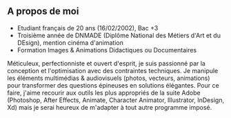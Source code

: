 ## A propos de moi

- Etudiant français de 20 ans (16/02/2002), Bac +3
- Troisième année de DNMADE (Diplôme National des Métiers d'Art et du DEsign), mention cinéma d'animation
- Formation Images & Animations Didactiques ou Documentaires

Méticuleux, perfectionniste et ouvert d'esprit, je suis passionné par la conception et l'optimisation avec des contraintes techniques. Je manipule les éléments multimédias & audiovisuels (photos, vecteurs, animations) pour transformer des questions épineuses en solutions élégantes. Pour ce faire, j'aime recourir aux outils les plus appropriés de la suite Adobe (Photoshop, After Effects, Animate, Character Animator, Illustrator, InDesign, Xd) mais je serai heureux de m'adapter à tout autre programme imposé.
